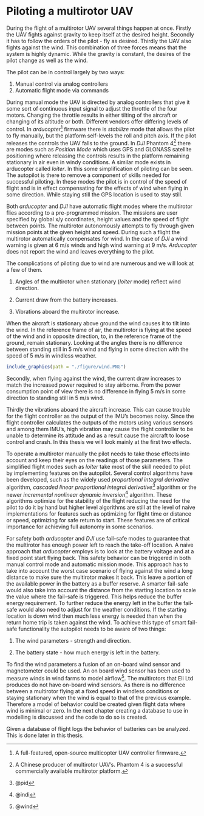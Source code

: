 # Piloting a multirotor UAV {#piloting}

During the flight of a multirotor UAV several things happen at once. Firstly the UAV fights against gravity to keep itself at the desired height. Secondly it has to follow the orders of the pilot - fly as desired. Thirdly the UAV also fights against the wind. This combination of three forces means that the system is highly dynamic. While the gravity is constant, the desires of the pilot change as well as the wind. 

The pilot can be in control largely by two ways:

1. Manual control via analog controllers
2. Automatic flight mode via commands

During manual mode the UAV is directed by analog controllers that give it some sort of continuous input signal to adjust the throttle of the four motors. Changing the throttle results in either tilting of the aircraft or changing of its altitude or both. Different vendors offer differing levels of control. In *arducopter*^[A full-featured, open-source multicopter UAV controller firmware.] firmware there is _stabilize_ mode that allows the pilot to fly manually, but the platform self-levels the roll and pitch axis. If the pilot releases the controls the UAV falls to the ground. In *DJI* Phantom 4^[A Chinese producer of multirotor UAV's. Phantom 4 is a successful commercially available multirotor platform.] there are modes such as _Position Mode_ which uses GPS and GLONASS satellite positioning where releasing the controls results in the platform remaining stationary in air even in windy conditions. A similar mode exists in arducopter called _loiter_. In this some simplification of piloting can be seen. The autopilot is there to remove a component of skills needed for successful piloting. In these modes the pilot is in control of the speed of flight and is in effect compensating for the effects of wind when flying in some direction. While staying still the GPS location is used to stay still.

Both *arducopter* and *DJI* have automatic flight modes where the multirotor flies according to a pre-programmed mission. The missions are user specified by global x/y coordinates, height values and the speed of flight between points. The multirotor autonomously attempts to fly through given mission points at the given height and speed. During such a flight the multirotor automatically compensates for wind. In the case of *DJI* a wind warning is given at 6 m/s winds and high wind warning at 9 m/s.<!-- citation needed --> *Arducopter* does not report the wind and leaves everything to the pilot.

The complications of piloting due to wind are numerous and we will look at a few of them. 

1. Angles of the multirotor when stationary (_loiter_ mode) reflect wind direction.

2. Current draw from the battery increases.

3. Vibrations aboard the multirotor increase.

When the aircraft is stationary above ground the wind causes it to tilt into the wind. In the reference frame of air, the multirotor is flying at the speed of the wind and in opposite direction, to, in the reference frame of the ground, remain stationary. Looking at the angles there is no difference between standing still in 5 m/s wind and flying in some direction with the speed of 5 m/s in windless weather.

```r
include_graphics(path = "./figure/wind.PNG")
```

Secondly, when flying against the wind, the current draw increases to match the increased power required to stay airborne. From the power consumption point of view there is no difference in flying 5 m/s in some direction to standing still in 5 m/s wind.

Thirdly the vibrations aboard the aircraft increase. This can cause trouble for the flight controller as the output of the IMU's becomes noisy. Since the flight controller calculates the outputs of the motors using various sensors and among them IMU's, high vibration may cause the flight controller to be unable to determine its attitude and as a result cause the aircraft to loose control and crash. In this thesis we will look mainly at the first two effects.

To operate a multirotor manually the pilot needs to take those effects into account and keep their eyes on the readings of those parameters. The simplified flight modes such as _loiter_ take most of the skill needed to pilot by implementing features on the autopilot. Several control algorithms have been developed, such as the widely used _proportional_ _integral_ _derivative_ algorithm, _cascaded_ _linear_ _proportional_ _integral_ _derivative_^[@pid] algorithm or the newer _incremental_ _nonlinear_ _dynamic_ _inversion_^[@indi] algorithm. These algorithms optimize for the stability of the flight reducing the need for the pilot to do it by hand but higher level algorithms are still at the level of naive implementations for features such as optimizing for flight time or distance or speed, optimizing for safe return to start. These features are of critical importance for achieving full autonomy in some scenarios.

For safety both *arducopter* and *DJI* use fail-safe modes to guarantee that the multirotor has enough power left to reach the take-off location. A naive approach that *arducopter* employs is to look at the battery voltage and at a fixed point start flying back. This safety behavior can be triggered in both manual control mode and automatic mission mode. This approach has to take into account the worst case scenario of flying against the wind a long distance to make sure the multirotor makes it back. This leave a portion of the available power in the battery as a buffer reserve. A smarter fail-safe would also take into account the distance from the starting location to scale the value where the fail-safe is triggered. This helps reduce the buffer energy requirement. To further reduce the energy left in the buffer the fail-safe would also need to adjust for the weather conditions. If the starting location is down wind then much less energy is needed than when the return home trip is taken against the wind. To achieve this type of smart fail-safe functionality the autopilot needs to be aware of two things:

1. The wind parameters - strength and direction.

2. The battery state - how much energy is left in the battery.

To find the wind parameters a fusion of an on-board wind sensor and magnetometer could be used. An on board wind sensor has been used to measure winds in wind farms to model airflow^[@wind]. The multirotors that Eli Ltd produces do not have on-board wind sensors. As there is no difference between a multirotor flying at a fixed speed in windless conditions or staying stationary when the wind is equal to that of the previous example. Therefore a model of behavior could be created given flight data where wind is minimal or zero. In the next chapter creating a database to use in modelling is discussed and the code to do so is created.

Given a database of flight logs the behavior of batteries can be analyzed. This is done later in this thesis.





